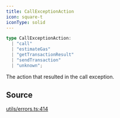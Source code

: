 ```yaml
---
title: CallExceptionAction
icon: square-t
iconType: solid
---
```


```ts
type CallExceptionAction: 
  | "call"
  | "estimateGas"
  | "getTransactionResult"
  | "sendTransaction"
  | "unknown";
```

The action that resulted in the call exception.

## Source

[utils/errors.ts:414](https://github.com/dominant-strategies/quais.js/blob/af7f840a0304b482e2774523ff8e2af8a7b04041/src/utils/errors.ts#L414)
